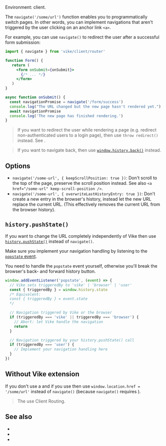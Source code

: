 
Environment: client.

The `navigate('/some/url')` function enables you to programmatically switch pages. In other words, you can implement navigations that aren't triggered by the user clicking on an anchor link `<a>`.

For example, you can use `navigate()` to redirect the user after a successful form submission:

```jsx
import { navigate } from 'vike/client/router'

function Form() {
   return (
     <form onSubmit={onSubmit}>
       {/* ... */}
     </form>
   )
}

async function onSubmit() {
  const navigationPromise = navigate('/form/success')
  console.log("The URL changed but the new page hasn't rendered yet.")
  await navigationPromise
  console.log('The new page has finished rendering.')
}
```

> If you want to redirect the user while rendering a page (e.g. redirect non-authenticated users to a login page), then use <Link href='/redirect'>`throw redirect()`</Link> instead. See <Link href="/abort#throw-redirect-vs-throw-render-vs-navigate" doNotInferSectionTitle={true} />.

> If you want to navigate back, then use [`window.history.back()`](https://developer.mozilla.org/en-US/docs/Web/API/History/back) instead.


## Options

 - `navigate('/some-url', { keepScrollPosition: true })`: Don't scroll to the top of the page, preserve the scroll position instead. See also <Link href="/clientRouting#settings">`<a href="/some-url" keep-scroll-position />`</Link>.
 - `navigate('/some-url', { overwriteLastHistoryEntry: true })`: Don't create a new entry in the browser's history, instead let the new URL replace the current URL. (This effectively removes the current URL from the browser history).


## `history.pushState()`

If you want to change the URL completely independently of Vike then use [`history.pushState()`](https://developer.mozilla.org/en-US/docs/Web/API/History/pushState) instead of `navigate()`.

Make sure you implement your navigation handling by listening to the [`popstate` event](https://developer.mozilla.org/en-US/docs/Web/API/Window/popstate_event).

<Warning>You need to handle the `popstate` event yourself, otherwise you'll break the browser's back- and forward history button.</Warning>

```js
window.addEventListener('popstate', (event) => {
  // Vike sets triggeredBy to 'vike' | 'browser' | 'user'
  const { triggeredBy } = window.history.state
  /* Equivalent:
  const { triggeredBy } = event.state
  */

  // Navigation triggered by Vike or the browser
  if (triggeredBy === 'vike' || triggeredBy === 'browser') {
    // Abort: let Vike handle the navigation
    return
  }

  // Navigation triggered by your history.pushState() call
  if (triggeredBy === 'user') {
    // Implement your navigation handling here
  }
})
```


## Without Vike extension

If you don't use a <UiFrameworkVikeExtension /> and if you use <Link text="Server Routing" href="/server-routing" /> then use `window.location.href = '/some/url'` instead of `navigate()` (because `navigate()` requires <Link text="Client Routing" href="/client-routing" />).

> The <UiFrameworkVikeExtension plural noLink /> use Client Routing.


## See also

- <Link href="/redirect" />
- <Link href="/redirects" />
- <Link href="/abort#throw-redirect-vs-throw-render-vs-navigate" doNotInferSectionTitle={true} />
